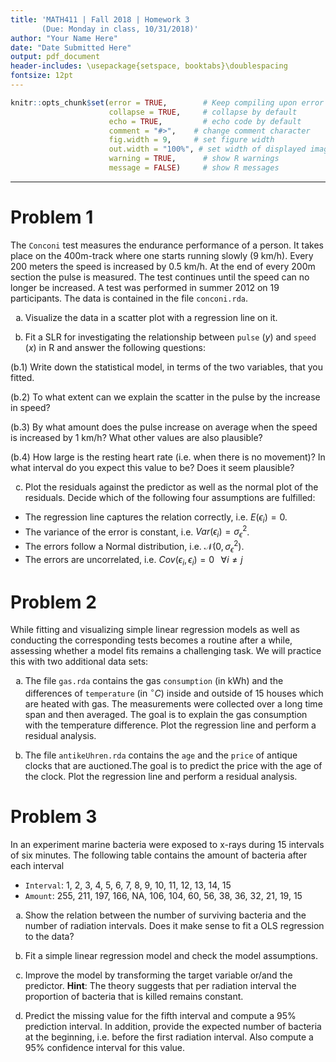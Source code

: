 ---
title: 'MATH411 | Fall 2018 | Homework 3 
       (Due: Monday in class, 10/31/2018)'
author: "Your Name Here"
date: "Date Submitted Here"
output: pdf_document
header-includes: \usepackage{setspace, booktabs}\doublespacing
fontsize: 12pt
---
<!--- Below are global settings for knitr. You can override any of them by adding the changes to individual chunks --->

```{r global_options, include = FALSE}
knitr::opts_chunk$set(error = TRUE,        # Keep compiling upon error
                      collapse = TRUE,     # collapse by default
                      echo = TRUE,         # echo code by default
                      comment = "#>",    # change comment character
                      fig.width = 9,     # set figure width
                      out.width = "100%", # set width of displayed images
                      warning = TRUE,      # show R warnings
                      message = FALSE)     # show R messages
```

<!--- Solution Region --->
<style>
#solution {
  background-color: #8FBC8F;
  border-style: solid;
  border-color: blue;
  margin-left: 5px;
  margin-bottom: 15px;
  padding: 5px;
}
</style>

*******************************************

# Problem 1 

The `Conconi` test measures the endurance performance of a person. It takes place on the 400m-track where one starts running slowly (9 km/h). Every 200 meters the speed is increased by 0.5 km/h. At the end of every 200m section the pulse is measured. The test continues until the speed can no longer be increased. A test was performed in summer 2012 on 19 participants. The data is contained in the file `conconi.rda`.

(a) Visualize the data in a scatter plot with a regression line on it.

(b) Fit a SLR for investigating the relationship between `pulse` ($y$) and `speed` ($x$) in R and answer the following questions:

(b.1) Write down the statistical model, in terms of the two variables, that you fitted.

(b.2) To what extent can we explain the scatter in the pulse by the increase in speed?

(b.3) By what amount does the pulse increase on average when the speed is increased by 1 km/h? What other values are also plausible?

(b.4) How large is the resting heart rate (i.e. when there is no movement)? In what interval do you expect this value to be? Does it seem plausible?

(c) Plot the residuals against the predictor as well as the normal plot of the residuals. Decide which of the following four assumptions are fulfilled:

+ The regression line captures the relation correctly, i.e. $E\left(\epsilon_i\right) = 0$.
+ The variance of the error is constant, i.e. $Var\left(\epsilon_i\right) = \sigma^2_{\epsilon}$.
+ The errors follow a Normal distribution, i.e. $\mathcal{N}\left(0, \sigma^2_{\epsilon}\right)$.
+ The errors are uncorrelated, i.e. $Cov\left(\epsilon_i, \epsilon_i\right) = 0 \;\;\; \forall i\neq j$ 

# Problem 2 

While fitting and visualizing simple linear regression models as well as conducting the corresponding tests becomes a routine after a while, assessing whether a model fits remains a challenging task. We will practice this with two additional data sets:

(a) The file `gas.rda` contains the gas `consumption` (in kWh) and the differences of `temperature` (in $^{\circ}C$) inside and outside of 15 houses which are heated with gas. The measurements were collected over a long time span and then averaged. The goal is to explain the gas consumption with the temperature difference. Plot the regression line and perform a residual analysis.

(b) The file `antikeUhren.rda` contains the `age` and the `price` of antique clocks that are auctioned.The goal is to predict the price with the age of the clock. Plot the regression line and perform a residual analysis.

# Problem 3

In an experiment marine bacteria were exposed to x-rays during 15 intervals of six minutes. The following table contains the amount of bacteria after each interval

+ `Interval`: 1, 2, 3, 4, 5, 6, 7, 8, 9, 10, 11, 12, 13, 14, 15
+ `Amount`: 255, 211, 197, 166, NA, 106, 104, 60, 56, 38, 36, 32, 21, 19, 15

(a) Show the relation between the number of surviving bacteria and the number of radiation intervals. Does it make sense to fit a OLS regression to the data?

(b) Fit a simple linear regression model and check the model assumptions.

(c) Improve the model by transforming the target variable or/and the predictor. **Hint**: The theory suggests that per radiation interval the proportion of bacteria that is killed remains constant.

(d) Predict the missing value for the fifth interval and compute a 95% prediction interval. In addition, provide the expected number of bacteria at the beginning, i.e. before the first radiation interval. Also compute a 95% confidence interval for this value.







